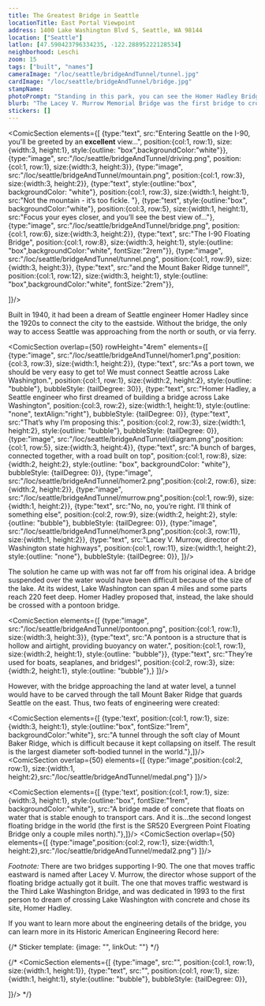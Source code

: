 ```yaml
---
title: The Greatest Bridge in Seattle
locationTitle: East Portal Viewpoint
address: 1400 Lake Washington Blvd S, Seattle, WA 98144
location: ["Seattle"] 
latlon: [47.590423796334235, -122.28895222128534]
neighborhood: Leschi
zoom: 15
tags: ["built", "names"]
cameraImage: "/loc/seattle/bridgeAndTunnel/tunnel.jpg"
cardImage: "/loc/seattle/bridgeAndTunnel/bridge.jpg"
stampName:
photoPrompt: "Standing in this park, you can see the Homer Hadley Bridge on the left and the Lacey V Murrow Bridge on the right."
blurb: "The Lacey V. Murrow Memorial Bridge was the first bridge to cross Lake Washington. When it opened in 1940, it was notable worldwide as the 'largest thing afloat' in the world."
stickers: []
---
```


<ComicSection elements={[
    {type:"text", src:"Entering Seattle on the I-90, you'll be greeted by an **excellent** view...", position:{col:1, row:1}, size:{width:3, height:1}, style:{outline: "box",backgroundColor:"white"}},
    {type:"image", src:"/loc/seattle/bridgeAndTunnel/driving.png", position:{col:1, row:1}, size:{width:3, height:3}},
    {type:"image", src:"/loc/seattle/bridgeAndTunnel/mountain.png", position:{col:1, row:3}, size:{width:3, height:2}},
    {type:"text", style:{outline:"box", backgroundColor: "white"}, position:{col:1, row:3}, size:{width:1, height:1}, src:"Not the mountain - it’s too fickle. "},
    {type:"text", style:{outline:"box", backgroundColor:"white"}, position:{col:3, row:5}, size:{width:1, height:1}, src:"Focus your eyes closer, and you’ll see the best view of..."},
    {type:"image", src:"/loc/seattle/bridgeAndTunnel/bridge.png", position:{col:1, row:6}, size:{width:3, height:2}},
    {type:"text", src:"The I-90 Floating Bridge", position:{col:1, row:8}, size:{width:3, height:1}, style:{outline: "box",backgroundColor:"white", fontSize:"2rem"}},
    {type:"image", src:"/loc/seattle/bridgeAndTunnel/tunnel.png", position:{col:1, row:9}, size:{width:3, height:3}},
    {type:"text", src:"and the Mount Baker Ridge tunnel!", position:{col:1, row:12}, size:{width:3, height:1}, style:{outline: "box",backgroundColor:"white", fontSize:"2rem"}},

]}/> 

Built in 1940, it had been a dream of Seattle engineer Homer Hadley since the 1920s to connect the city to the eastside. Without the bridge, the only way to access Seattle was approaching from the north or south, or via ferry.

<LOCItem image="/loc/seattle/bridgeAndTunnel/seattleMap.png" linkOut="https://www.loc.gov/resource/g4284s.pm009770/?r=-0.032,-0.055,1.111,0.761,0" alt="" caption=""/>

<ComicSection overlap={50} rowHeight="4rem" elements={[
    {type:"image", src:"/loc/seattle/bridgeAndTunnel/homer1.png",position:{col:3, row:3}, size:{width:1, height:2}}, 
    {type:"text", src:"As a port town, we should be very easy to get to! We must connect Seattle across Lake Washington.", position:{col:1, row:1}, size:{width:2, height:2}, style:{outline: "bubble"}, bubbleStyle: {tailDegree: 30}},
    {type:"text", src:"Homer Hadley, a Seattle engineer who first dreamed of building a bridge across Lake Washington", position:{col:3, row:2}, size:{width:1, height:1}, style:{outline: "none", textAlign:"right"}, bubbleStyle: {tailDegree: 0}},
    {type:"text", src:"That’s why I’m proposing this:", position:{col:2, row:3}, size:{width:1, height:2}, style:{outline: "bubble"}, bubbleStyle: {tailDegree: 0}},
    {type:"image", src:"/loc/seattle/bridgeAndTunnel/diagram.png",position:{col:1, row:5}, size:{width:3, height:4}}, 
    {type:"text", src:"A bunch of barges, connected together, with a road built on top", position:{col:1, row:8}, size:{width:2, height:2}, style:{outline: "box", backgroundColor: "white"}, bubbleStyle: {tailDegree: 0}},
    {type:"image", src:"/loc/seattle/bridgeAndTunnel/homer2.png",position:{col:2, row:6}, size:{width:2, height:2}}, 
    {type:"image", src:"/loc/seattle/bridgeAndTunnel/murrow.png",position:{col:1, row:9}, size:{width:1, height:2}}, 
    {type:"text", src:"No, no, you’re right. I’ll think of something else", position:{col:2, row:9}, size:{width:2, height:2}, style:{outline: "bubble"}, bubbleStyle: {tailDegree: 0}},
    {type:"image", src:"/loc/seattle/bridgeAndTunnel/homer3.png",position:{col:3, row:11}, size:{width:1, height:2}}, 
    {type:"text", src:"Lacey V. Murrow, director of Washington state highways", position:{col:1, row:11}, size:{width:1, height:2}, style:{outline: "none"}, bubbleStyle: {tailDegree: 0}},
]}/>

The solution he came up with was not far off from his original idea. A bridge suspended over the water would have been difficult because of the size of the lake. At its widest, Lake Washington can span 4 miles and some parts reach 220 feet deep. Homer Hadley proposed that, instead, the lake should be crossed with a pontoon bridge. 

<ComicSection elements={[
    {type:"image", src:"/loc/seattle/bridgeAndTunnel/pontoon.png", position:{col:1, row:1}, size:{width:3, height:3}},
    {type:"text", src:"A pontoon is a structure that is hollow and airtight, providing buoyancy on water.", position:{col:1, row:1}, size:{width:2, height:1}, style:{outline: "bubble"}},
    {type:"text", src:"They’re used for boats, seaplanes, and bridges!", position:{col:2, row:3}, size:{width:2, height:1}, style:{outline: "bubble"},}
]}/> 

<LOCItem image="/loc/seattle/bridgeAndTunnel/james.jpg" linkOut="https://www.loc.gov/resource/cwpb.01892/" caption="This pontoon bridge was built during the Civil War in 7 hours. It was deconstructed after 3 days."/>

However, with the bridge approaching the land at water level, a tunnel would have to be carved through the tall Mount Baker Ridge that guards Seattle on the east. Thus, two feats of engineering were created:

<ComicSection elements={[
    {type:'text', position:{col:1, row:1}, size:{width:3, height:1}, style:{outline:"box", fontSize:"1rem", backgroundColor:"white"}, src:"A tunnel through the soft clay of Mount Baker Ridge, which is difficult because it kept collapsing on itself. The result is the largest diameter soft-bodied tunnel in the world."},]}/>
<LOCItem image="/loc/seattle/bridgeAndTunnel/tunnel.jpg" linkOut="https://www.loc.gov/resource/hhh.wa0182.photos/?sp=1" />
<ComicSection overlap={50} elements={[
    {type:"image",position:{col:2, row:1}, size:{width:1, height:2},src:"/loc/seattle/bridgeAndTunnel/medal.png"}
]}/>

<ComicSection elements={[
    {type:'text', position:{col:1, row:1}, size:{width:3, height:1}, style:{outline:"box", fontSize:"1rem", backgroundColor:"white"}, src:"A bridge made of concrete that floats on water that is stable enough to transport cars. And it is...the second longest floating bridge in the world (the first is the SR520 Evergreen Point Floating Bridge only a couple miles north)."},]}/>
<LOCItem image="/loc/seattle/bridgeAndTunnel/bridge.jpg" linkOut="https://www.loc.gov/item/wa0442/" />
<ComicSection overlap={50} elements={[
    {type:"image",position:{col:2, row:1}, size:{width:1, height:2},src:"/loc/seattle/bridgeAndTunnel/medal2.png"}
]}/>

*Footnote:*
There are two bridges supporting I-90. The one that moves traffic eastward is named after Lacey V. Murrow, the director whose support of the floating bridge actually got it built. The one that moves traffic westward is the Third Lake Washington Bridge, and was dedicated in 1993 to the first person to dream of crossing Lake Washington with concrete and chose its site, Homer Hadley.

If you want to learn more about the engineering details of the bridge, you can learn more in its Historic American Engineering Record here:

<BigLink link="https://tile.loc.gov/storage-services/master/pnp/habshaer/wa/wa0100/wa0182/data/wa0182data.pdf" thumbnail="/loc/seattle/bridgeAndTunnel/haer.png" title="LACEY V. MURROW MEMORIAL BRIDGE Historic American Engineering Record"/>

{/* 
Sticker template: 
{image: "", linkOut: ""}
*/}

{/* <ComicSection elements={[
    {type:"image", src:"", position:{col:1, row:1}, size:{width:1, height:1}},
    {type:"text", src:"", position:{col:1, row:1}, size:{width:1, height:1}, style:{outline: "bubble"}, bubbleStyle: {tailDegree: 0}},

]}/>  */}
